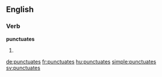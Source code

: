 ==English==

===Verb===
'''punctuates'''

# {{third-person singular of|punctuate}}

[[de:punctuates]]
[[fr:punctuates]]
[[hu:punctuates]]
[[simple:punctuates]]
[[sv:punctuates]]